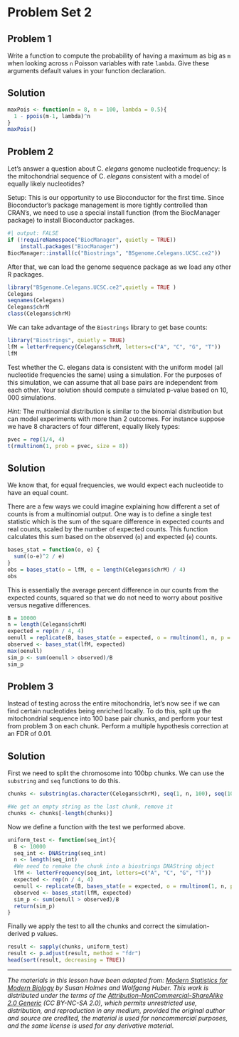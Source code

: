 # Problem Set 2

## Problem 1

Write a function to compute the probability of having a maximum as big as `m` when looking across `n` Poisson variables with rate `lambda`. Give these arguments default values in your function declaration.

::: {.callout-tip icon="false" collapse="true"}
## Solution

```r
maxPois <- function(m = 8, n = 100, lambda = 0.5){
  1 - ppois(m-1, lambda)^n
}
maxPois()
```
:::

## Problem 2

Let's answer a question about C. *elegans* genome nucleotide frequency: Is the mitochondrial sequence of C. *elegans* consistent with a model of equally likely nucleotides?

Setup: This is our opportunity to use Bioconductor for the first time. Since Bioconductor's package management is more tightly controlled than CRAN's, we need to use a special install function (from the BiocManager package) to install Bioconductor packages.

```r
#| output: FALSE
if (!requireNamespace("BiocManager", quietly = TRUE))
    install.packages("BiocManager")
BiocManager::install(c("Biostrings", "BSgenome.Celegans.UCSC.ce2"))
```

After that, we can load the genome sequence package as we load any other R packages.

```r
library("BSgenome.Celegans.UCSC.ce2",quietly = TRUE )
Celegans
seqnames(Celegans)
Celegans$chrM
class(Celegans$chrM)
```

We can take advantage of the `Biostrings` library to get base counts:

```r
library("Biostrings", quietly = TRUE)
lfM = letterFrequency(Celegans$chrM, letters=c("A", "C", "G", "T"))
lfM
```

Test whether the C. elegans data is consistent with the uniform model (all nucleotide frequencies the same) using a simulation. For the purposes of this simulation, we can assume that all base pairs are independent from each other. Your solution should compute a simulated p-value based on $10,000$ simulations.

*Hint:* The multinomial distribution is similar to the binomial distribution but can model experiments with more than $2$ outcomes. For instance suppose we have 8 characters of four different, equally likely types:

```r
pvec = rep(1/4, 4)
t(rmultinom(1, prob = pvec, size = 8))
```

::: {.callout-tip icon="false" collapse="true"}
## Solution

We know that, for equal frequencies, we would expect each nucleotide to have an equal count.

There are a few ways we could imagine explaining how different a set of counts is from a multinomial output. One way is to define a single test statistic which is the sum of the square difference in expected counts and real counts, scaled by the number of expected counts. This function calculates this sum based on the observed (`o`) and expected (`e`) counts.

```r
bases_stat = function(o, e) {
  sum((o-e)^2 / e)
}
obs = bases_stat(o = lfM, e = length(Celegans$chrM) / 4)
obs
```

This is essentially the average percent difference in our counts from the expected counts, squared so that we do not need to worry about positive versus negative differences.

```r
B = 10000
n = length(Celegans$chrM)
expected = rep(n / 4, 4)
oenull = replicate(B, bases_stat(e = expected, o = rmultinom(1, n, p = rep(1/4, 4))))
observed <- bases_stat(lfM, expected)
max(oenull)
sim_p <- sum(oenull > observed)/B
sim_p
```
:::

## Problem 3

Instead of testing across the entire mitochondria, let's now see if we can find certain nucleotides being enriched locally. To do this, split up the mitochondrial sequence into 100 base pair chunks, and perform your test from problem $3$ on each chunk. Perform a multiple hypothesis correction at an FDR of $0.01$.

::: {.callout-tip icon="false" collapse="true"}
## Solution

First we need to split the chromosome into 100bp chunks. We can use the `substring` and `seq` functions to do this.

```r
chunks <- substring(as.character(Celegans$chrM), seq(1, n, 100), seq(100, n, 100))

#We get an empty string as the last chunk, remove it
chunks <- chunks[-length(chunks)]
```

Now we define a function with the test we performed above.

```r
uniform_test <- function(seq_int){
  B <- 10000
  seq_int <- DNAString(seq_int)
  n <- length(seq_int)
  #We need to remake the chunk into a biostrings DNAString object
  lfM <- letterFrequency(seq_int, letters=c("A", "C", "G", "T"))
  expected <- rep(n / 4, 4)
  oenull <- replicate(B, bases_stat(e = expected, o = rmultinom(1, n, p = rep(1/4, 4))))
  observed <- bases_stat(lfM, expected)
  sim_p <- sum(oenull > observed)/B
  return(sim_p)
}
```

Finally we apply the test to all the chunks and correct the simulation-derived p values.

```r
result <- sapply(chunks, uniform_test)
result <- p.adjust(result, method = "fdr")
head(sort(result, decreasing = TRUE))
```
:::

------------------------------------------------------------------------

*The materials in this lesson have been adapted from:* [*Modern Statistics for Modern Biology*](https://www.huber.embl.de/msmb/) *by Susan Holmes and Wolfgang Huber. This work is distributed under the terms of the [Attribution-NonCommercial-ShareAlike 2.0 Generic](https://creativecommons.org/licenses/by-nc-sa/2.0/) (CC BY-NC-SA 2.0), which permits unrestricted use, distribution, and reproduction in any medium, provided the original author and source are credited, the material is used for noncommercial purposes, and the same license is used for any derivative material.*

